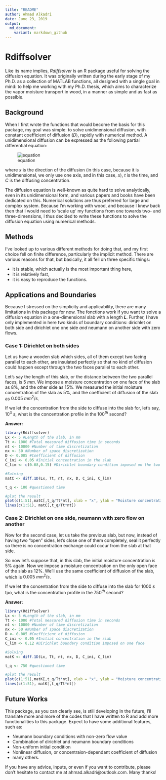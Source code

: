 ```yaml
---
title: "README"
author: Ahmad Alkadri
date: June 23, 2019
output:
  md_document:
    variant: markdown_github
---
```


# **Rdiffsolver**

Like its name implies, *Rdiffsolver* is an R package useful for solving the diffusion equation. It was originally written during the early stage of my Ph.D. as a collection of MATLAB functions, all designed with a single goal in mind: to help me working with my Ph.D. thesis, which aims to characterize the vapor moisture transport in wood, in a manner as simple and as fast as possible.

## Background
When I first wrote the functions that would become the basis for this package, my goal was simple: to solve unidimensional diffusion, with constant coefficient of diffusion (*D*), rapidly with numerical method. A unidimensional diffusion can be expressed as the following partial differential equation:

![equation](http://www.sciweavers.org/tex2img.php?eq=\frac{dC}{dt}=\frac{d}{dx}\left(D\frac{d}{dx}\right)&bc=White&fc=Black&im=png&fs=18&ff=mathptmx&edit=0)

where *x* is the direction of the diffusion (in this case, because it is unidimensional, we only use one axis, and in this case, *x*), *t* is the time, and *C* is the diffusing concentration.

The diffusion equation is well-known as quite hard to solve analytically, even in its unidimensional form, and various papers and books have been dedicated on this. Numerical solutions are thus preferred for large and complex system. Because I'm working with wood, and because I knew back then that I would need to 'scale up' my functions from one towards two- and three-dimensions, I thus decided to write these functions to solve the diffusion equation using numerical methods.

## Methods
I've looked up to various different methods for doing that, and my first choice fell on finite difference, particularly the implicit method. There are various reasons for that, but basically, it all fell on three specific things:

+ it is stable, which actually is the most important thing here,
+ it is relatively fast,
+ it is easy to reproduce the functions.

## Applications and Boundaries
Because I stressed on the simplicity and applicability, there are many limitations in this package for now. The fonctions work if you want to solve a diffusion equation *in* a one-dimensional slab with a length ***L***. Further, I have only implemented in here two kinds of boundary conditions: dirichlet on both side and dirichlet one one side *and* neumann on another side with zero flows.

### Case 1: Dirichlet on both sides
Let us have a wooden slab which sides, all of them except two facing parallel to each other, are insulated perfectly so that no kind of diffusion could happen except through the two faces parallel to each other. 

Let's say the length of this slab, or the distance between the two parallel faces, is $5 \ mm$. We impose a moisture concentration on one face of the slab as $8\%$, and the other side as $15\%$. We measured the initial moisture concentration of the slab as $5\%$, and the coefficient of diffusion of the slab as $0.005 \ mm^2/s$.

If we let the concentration from the side to diffuse into the slab for, let's say, $10^3 \ s$, what is the concentration profile in the $100^{th}$ second?

**Answer:** 
```r
library(Rdiffsolver)
Lx <- 5 #Length of the slab, in mm
Tt <- 1000 #Total measured diffusion time in seconds
nt <- 10000 #Number of time discretization
nx <- 50 #Number of space discretization
D <- 0.005 #Coefficient of diffusion
C_ini <- 0.05 #Initial concentration in the slab
C_lim <- c(0.08,0.15) #Dirichlet boundary condition imposed on the two faces

#Solving
matC <- diff.1D(Lx, Tt, nt, nx, D, C_ini, C_lim)

t_q <- 100 #questioned time

#plot the result
plot(c(1:51),matC[,t_q/Tt*nt], xlab = "x", ylab = "Moisture concentration", ylim=c(C_ini,max(C_lim)))
lines(c(1:51), matC[,t_q/Tt*nt])
```

### Case 2: Dirichlet on one side, neumann with zero flow on another
Now for the second case, let us take the previous slab, but now, instead of having two "open" sides, let's close one of them completely, seal it perfectly so there is no concentration exchange could occur from the slab at that side.

So now let's suppose that, in this slab, the initial moisture concentration is $5 \%$ again. Now we impose a moisture concentration on the only open face of the slab as $12 \%$. We'll use the same coefficient of diffusion of the slab, which is $0.005 \ mm^2/s$.

If we let the concentration from the side to diffuse into the slab for $1000 \ s$ tpo, what is the concentration profile in the $750^{th}$ second?

**Answer:** 
```r
library(Rdiffsolver)
Lx <- 5 #Length of the slab, in mm
Tt <- 1000 #Total measured diffusion time in seconds
nt <- 10000 #Number of time discretization
nx <- 50 #Number of space discretization
D <- 0.005 #Coefficient of diffusion
C_ini <- 0.05 #Initial concentration in the slab
C_lim <- 0.12 #Dirichlet boundary condition imposed on one face

#Solving
matK <- diff.1D(Lx, Tt, nt, nx, D, C_ini, C_lim)

t_q <- 750 #questioned time

#plot the result
plot(c(1:51),matK[,t_q/Tt*nt], xlab = "x", ylab = "Moisture concentration", ylim=c(C_ini,C_lim))
lines(c(1:51), matK[,t_q/Tt*nt])
```

## Future Works
This package, as you can clearly see, is still developing In the future, I'll translate more and more of the codes that I have written to R and add more functionalities to this package. Expect to have some additional features, such as:

+ Neumann boundary conditions with non-zero flow value
+ Combination of dirichlet and neumann boundary conditions
+ Non-uniform initial condition
+ Nonlinear diffusion, or concentraion-dependant coefficient of diffusion
+ many others.

If you have any advice, inputs, or even if you want to contribute, please don't hesitate to contact me at ahmad.alkadri@outlook.com. Many thanks!
